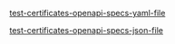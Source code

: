 

[test-certificates-openapi-specs-yaml-file](/openapi/test-certificates.yaml)

[test-certificates-openapi-specs-json-file](/openapi/test-certificates.json)

<SwaggerUI url="../../openapi/test-certificates.json" />
